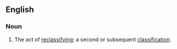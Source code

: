 ==English==
===Noun===
{{en-noun}}
# The act of [[reclassify]]ing; a second or subsequent [[classification]].